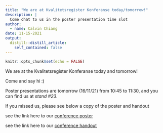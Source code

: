 ```yaml
---
title: "We are at Kvalitetsregister Konferanse today/tomorrow!"
description: |
  Come chat to us in the poster presentation time slot
author:
  - name: Calvin Chiang
date: 11-15-2021
output:
  distill::distill_article:
    self_contained: false
---
```



```r
knitr::opts_chunk$set(echo = FALSE)
```

We are at the Kvalitetsregister Konferanse today and tomorrow!

Come and say hi :)

Poster presentations are tomorrow (16/11/21) from 10:45 to 11:30, and you can find us at _stand #23_. 

If you missed us, please see below a copy of the poster and handout


see the link here to our [conference poster](./conference_poster.pdf)

see the link here to our [conference handout](./conference_handout.pdf)


